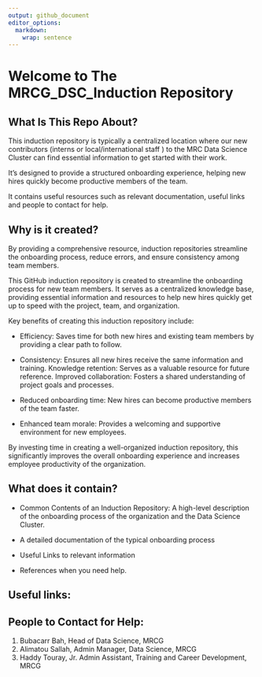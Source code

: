 ```yaml
---
output: github_document
editor_options: 
  markdown: 
    wrap: sentence
---
```


<!-- README.md is generated from README.Rmd. Please edit that file -->

# Welcome to The MRCG_DSC_Induction Repository

<!-- badges: start -->

<!-- badges: end -->

## What Is This Repo About?

This induction repository is typically a centralized location where our new contributors (interns or local/international staff ) to the MRC Data Science Cluster can find essential information to get started with their work.

It's designed to provide a structured onboarding experience, helping new hires quickly become productive members of the team.

It contains useful resources such as relevant documentation, useful links and people to contact for help.

## Why is it created?

By providing a comprehensive resource, induction repositories streamline the onboarding process, reduce errors, and ensure consistency among team members.

This GitHub induction repository is created to streamline the onboarding process for new team members.
It serves as a centralized knowledge base, providing essential information and resources to help new hires quickly get up to speed with the project, team, and organization.

Key benefits of creating this induction repository include:

-   Efficiency: Saves time for both new hires and existing team members by providing a clear path to follow.

-  Consistency: Ensures all new hires receive the same information and training.
    Knowledge retention: Serves as a valuable resource for future reference.
    Improved collaboration: Fosters a shared understanding of project goals and processes.
    
-  Reduced onboarding time: New hires can become productive members of the team faster.

-  Enhanced team morale: Provides a welcoming and supportive environment for new employees.

  By investing time in creating a well-organized induction repository, this significantly improves the overall onboarding experience and increases employee productivity of the organization.

## What does it contain?

- Common Contents of an Induction Repository: A high-level description of the   onboarding process of the organization and the Data Science Cluster.

- A detailed documentation of the typical onboarding process

- Useful Links to relevant information

- References when you need help.


## Useful links:


## People to Contact for Help:

1.  Bubacarr Bah, Head of Data Science, MRCG
2. Alimatou Sallah, Admin Manager, Data Science, MRCG
3. Haddy Touray, Jr. Admin Assistant, Training and Career Development, MRCG

